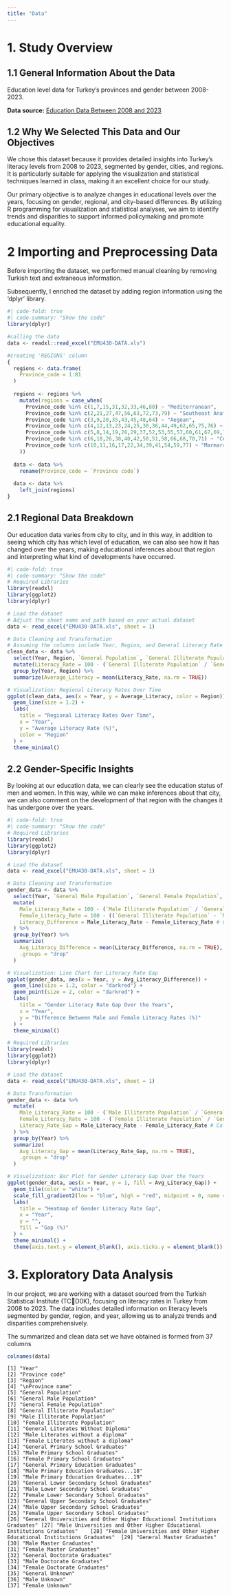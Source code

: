 ```yaml
---
title: "Data"
---
```


# **1. Study Overview**

## 1.1 General Information About the Data

Education level data for Turkey's provinces and gender between 2008-2023.

**Data source:** [Education Data Between 2008 and 2023](https://data.tuik.gov.tr/Bulten/Index?p=Ulusal-Egitim-Istatistikleri-2023-53444#:~:text=Okuma%20yazma%20bilen%20oran%C4%B1%20%97,99%2C2'ye%20y%C3%BCkseldi.){.download-button}

## 1.2 Why We Selected This Data and Our Objectives

We chose this dataset because it provides detailed insights into Turkey's literacy levels from 2008 to 2023, segmented by gender, cities, and regions. It is particularly suitable for applying the visualization and statistical techniques learned in class, making it an excellent choice for our study.

Our primary objective is to analyze changes in educational levels over the years, focusing on gender, regional, and city-based differences. By utilizing R programming for visualization and statistical analyses, we aim to identify trends and disparities to support informed policymaking and promote educational equality.

# 2 Importing and Preprocessing Data

Before importing the dataset, we performed manual cleaning by removing Turkish text and extraneous information.

Subsequently, I enriched the dataset by adding region information using the 'dplyr' library.

```r
#| code-fold: true
#| code-summary: "Show the code"
library(dplyr)

#calling the data
data <- readxl::read_excel("EMU430-DATA.xls")

#creating 'REGIONS' column
{
  regions <- data.frame(
    Province_code = 1:81
  )
  
  regions <- regions %>% 
    mutate(regions = case_when(
      Province_code %in% c(1,7,15,31,32,33,46,80) ~ "Mediterranean",
      Province_code %in% c(2,21,27,47,56,63,72,73,79) ~ "Southeast Anatolia",
      Province_code %in% c(3,9,20,35,43,45,48,64) ~ "Aegean",
      Province_code %in% c(4,12,13,23,24,25,30,36,44,49,62,65,75,76) ~ "Eastern Anatolia",
      Province_code %in% c(5,8,14,19,28,29,37,52,53,55,57,60,61,67,69,74,78,81) ~ "Black Sea",
      Province_code %in% c(6,18,26,38,40,42,50,51,58,66,68,70,71) ~ "Central Anatolia",
      Province_code %in% c(10,11,16,17,22,34,39,41,54,59,77) ~ "Marmara",
    ))
  
  data <- data %>%
    rename(Province_code = `Province code`)
  
  data <- data %>%
    left_join(regions)
}
```

## **2.1 Regional Data Breakdown**

Our education data varies from city to city, and in this way, in addition to seeing which city has which level of education, we can also see how it has changed over the years, making educational inferences about that region and interpreting what kind of developments have occurred.

```r
#| code-fold: true
#| code-summary: "Show the code"
# Required Libraries
library(readxl)
library(ggplot2)
library(dplyr)

# Load the dataset
# Adjust the sheet name and path based on your actual dataset
data <- read_excel("EMU430-DATA.xls", sheet = 1)

# Data Cleaning and Transformation
# Assuming the columns include Year, Region, and General Literacy Rate
clean_data <- data %>%
  select(Year, Region, `General Population`, `General Illiterate Population`) %>%
  mutate(Literacy_Rate = 100 - (`General Illiterate Population` / `General Population`) * 100) %>%
  group_by(Year, Region) %>%
  summarize(Average_Literacy = mean(Literacy_Rate, na.rm = TRUE))

# Visualization: Regional Literacy Rates Over Time
ggplot(clean_data, aes(x = Year, y = Average_Literacy, color = Region)) +
  geom_line(size = 1.2) +
  labs(
    title = "Regional Literacy Rates Over Time",
    x = "Year",
    y = "Average Literacy Rate (%)",
    color = "Region"
  ) +
  theme_minimal()
```

## **2.2 Gender-Specific Insights**

By looking at our education data, we can clearly see the education status of men and women. In this way, while we can make inferences about that city, we can also comment on the development of that region with the changes it has undergone over the years.

```r
#| code-fold: true
#| code-summary: "Show the code"
# Required Libraries
library(readxl)
library(ggplot2)
library(dplyr)

# Load the dataset
data <- read_excel("EMU430-DATA.xls", sheet = 1)

# Data Cleaning and Transformation
gender_data <- data %>%
  select(Year, `General Male Population`, `General Female Population`, `Male Illiterate Population`, `General Illiterate Population`) %>%
  mutate(
    Male_Literacy_Rate = 100 - (`Male Illiterate Population` / `General Male Population`) * 100,
    Female_Literacy_Rate = 100 - ((`General Illiterate Population` - `Male Illiterate Population`) / `General Female Population`) * 100,
    Literacy_Difference = Male_Literacy_Rate - Female_Literacy_Rate # Calculate the gender literacy gap
  ) %>%
  group_by(Year) %>%
  summarize(
    Avg_Literacy_Difference = mean(Literacy_Difference, na.rm = TRUE),
    .groups = "drop"
  )

# Visualization: Line Chart for Literacy Rate Gap
ggplot(gender_data, aes(x = Year, y = Avg_Literacy_Difference)) +
  geom_line(size = 1.2, color = "darkred") +
  geom_point(size = 2, color = "darkred") +
  labs(
    title = "Gender Literacy Rate Gap Over the Years",
    x = "Year",
    y = "Difference Between Male and Female Literacy Rates (%)"
  ) +
  theme_minimal()

```

```r
# Required Libraries
library(readxl)
library(ggplot2)
library(dplyr)

# Load the dataset
data <- read_excel("EMU430-DATA.xls", sheet = 1)

# Data Transformation
gender_data <- data %>%
  mutate(
    Male_Literacy_Rate = 100 - (`Male Illiterate Population` / `General Male Population`) * 100,
    Female_Literacy_Rate = 100 - (`Female Illiterate Population` / `General Female Population`) * 100,
    Literacy_Rate_Gap = Male_Literacy_Rate - Female_Literacy_Rate # Calculate the gap
  ) %>%
  group_by(Year) %>%
  summarize(
    Avg_Literacy_Gap = mean(Literacy_Rate_Gap, na.rm = TRUE),
    .groups = "drop"
  )

# Visualization: Bar Plot for Gender Literacy Gap Over the Years
ggplot(gender_data, aes(x = Year, y = 1, fill = Avg_Literacy_Gap)) +
  geom_tile(color = "white") +
  scale_fill_gradient2(low = "blue", high = "red", midpoint = 0, name = "Gap (%)") +
  labs(
    title = "Heatmap of Gender Literacy Rate Gap",
    x = "Year",
    y = "",
    fill = "Gap (%)"
  ) +
  theme_minimal() +
  theme(axis.text.y = element_blank(), axis.ticks.y = element_blank())
```

# **3. Exploratory Data Analysis**

In our project, we are working with a dataset sourced from the Turkish Statistical Institute (TCD0K), focusing on literacy rates in Turkey from 2008 to 2023. The data includes detailed information on literacy levels segmented by gender, region, and year, allowing us to analyze trends and disparities comprehensively.

The summarized and clean data set we have obtained is formed from 37 columns

```r
colnames(data)
```

```         
[1] "Year"                                                                      [2] "Province code"                                                             [3] "Region"                                                                    [4] "\nProvince name"                                                           [5] "General Population"                                                        [6] "General Male Population"                                                   [7] "General Female Population"                                                 [8] "General Illiterate Population"                                             [9] "Male Illiterate Population"                                               [10] "Female Illiterate Population"                                             [11] "General Literates Without Diploma"                                        [12] "Male Literates without a diploma"                                         [13] "Female Literates without a diploma"                                       [14] "General Primary School Graduates"                                         [15] "Male Primary School Graduates"                                            [16] "Female Primary School Graduates"                                          [17] "General Primary Education Graduates"                                      [18] "Male Primary Education Graduates...18"                                    [19] "Male Primary Education Graduates...19"                                    [20] "General Lower Secondary School Graduates"                                 [21] "Male Lower Secondary School Graduates"                                    [22] "Female Lower Secondary School Graduates"                                  [23] "General Upper Secondary School Graduates"                                 [24] "Male Upper Secondary School Graduates"                                    [25] "Female Upper Secondary School Graduates"                                  [26] "General Universities and Other Higher Educational Institutions Graduates" [27] "Male Universities and Other Higher Educational Institutions Graduates"    [28] "Female Universities and Other Higher Educational Institutions Graduates"  [29] "General Master Graduates"                                                 [30] "Male Master Graduates"                                                    [31] "Female Master Graduates"                                                  [32] "General Doctorate Graduates"                                              [33] "Male Doctorate Graduates"                                                 [34] "Female Doctorate Graduates"                                               [35] "General Unknown"                                                          [36] "Male Unknown"                                                             [37] "Female Unknown"      
```
